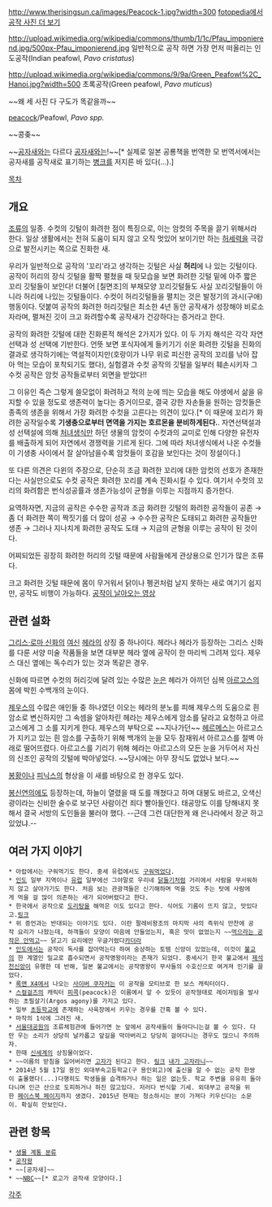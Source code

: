 http://www.therisingsun.ca/images/Peacock-1.jpg?width=300 
[http://www.fotopedia.com/en/Peafowl fotopedia에서 공작 사진 더 보기]

http://upload.wikimedia.org/wikipedia/commons/thumb/1/1c/Pfau_imponierend.jpg/500px-Pfau_imponierend.jpg
일반적으로 공작 하면 가장 먼저 떠올리는 인도공작(Indian peafowl, ''Pavo cristatus'')

http://upload.wikimedia.org/wikipedia/commons/9/9a/Green_Peafowl%2C_Hanoi.jpg?width=500
초록공작(Green peafowl, ''Pavo muticus'')

~~왜 세 사진 다 구도가 똑같을까~~

[[피콕|peacock]]/Peafowl, ''Pavo spp.''

~~콩좆~~

~~[[공자새]]와는 다르다 [[공자새]]와는!~~[* 실제로 일본 공룡책을 번역한 모 번역서에서는 공자새를 공작새로 표기하는 [[병크]]를 저지른 바 있다(...).]

[[목차]]
== 개요 ==
[[조류]]의 일종. 수컷의 깃털이 화려한 점이 특징으로, 이는 암컷의 주목을 끌기 위해서라 한다. 일상 생활에서는 전혀 도움이 되지 않고 오직 멋있어 보이기만 하는 [[허세력]]을 극강으로 발전시키는 쪽으로 진화한 새. 

우리가 일반적으로 공작의 '꼬리'라고 생각하는 깃털은 사실 '''허리'''에 나 있는 깃털이다. 공작이 허리의 장식 깃털을 활짝 펼쳤을 때 뒷모습을 보면 화려한 깃털 밑에 아주 짧은 꼬리 깃털들이 보인다! 더불어 [칠면조]의 부채모양 꼬리깃털들도 사실 꼬리깃털들이 아니라 허리에 나있는 깃털들이다. 수컷이 허리깃털들을 펼치는 것은 발정기의 과시(구애) 행동이다. 덧붙여 공작의 화려한 허리깃털은 최소한 4년 동안 공작새가 성장해야 비로소 자라며, 펼쳐진 깃이 크고 화려할수록 공작새가 건강하다는 증거라고 한다.

공작의 화려한 깃털에 대한 진화론적 해석은 2가지가 있다. 이 두 가지 해석은 각각 자연선택과 성 선택에 기반한다. 언뜻 보면 포식자에게 들키기기 쉬운 화려한 깃털을 진화의 결과로 생각하기에는 역설적이지만(호랑이가 나무 위로 피신한 공작의 꼬리를 낚아 잡아 먹는 모습이 포착되기도 했다), 실험결과 수컷 공작의 깃털을 일부러 훼손시키자 그 수컷 공작은 암컷 공작들로부터 외면을 받았다!! 

그 이유인 즉슨 그렇게 쓸모없이 화려하고 적의 눈에 띄는 모습을 해도 야생에서 삶을 유지할 수 있을 정도로 생존력이 높다는 증거이므로, 결국 강한 자손들을 원하는 암컷들은 종족의 생존을 위해서 가장 화려한 수컷을 고른다는 의견이 있다.[* 이 때문에 꼬리가 화려한 공작일수록 '''기생충으로부터 면역을 가지는 호르몬을 분비하게된다.'''. 자연선택설과 성 선택설에 의해 [[처녀생식]]만 하던 생물의 암컷이 수컷과의 교미로 인해 다양한 유전자를 배출하게 되어 자연에서 경쟁력을 기르게 된다. 그에 따라 처녀생식에서 나온 수컷들이 기생충 사이에서 잘 살아남을수록 암컷들이 호감을 보인다는 것이 정설이다.] 

또 다른 의견은 다윈의 주장으로, 단순히 조금 화려한 꼬리에 대한 암컷의 선호가 존재한다는 사실만으로도 수컷 공작은 화려한 꼬리를 계속 진화시킬 수 있다. 여기서 수컷의 꼬리의 화려함은 번식성공률과 생존가능성이 균형을 이루는 지점까지 증가한다. 

요역하자면, 지금의 공작은 수수한 공작과 조금 화려한 깃털의 화려한 공작들이 공존 → 좀 더 화려한 쪽이 짝짓기를 더 많이 성공 → 수수한 공작은 도태되고 화려한 공작들만 생존 → 그러나 지나치게 화려한 공작도 도태 → 지금의 균형을 이루는 공작이 된 것이다. 

어찌되었든 굉장히 화려한 허리의 깃털 때문에 사람들에게 관상용으로 인기가 많은 조류다.

크고 화려한 깃털 때문에 몸이 무거워서 닭이나 펭귄처럼 날지 못하는 새로 여기기 쉽지만, 공작도 비행이 가능하다. [http://www.youtube.com/watch?v=WYJnxMK4Pr4 공작이 날아오는 영상]

== 관련 설화 ==
[[그리스·로마 신화]]의 [[여신]] [[헤라]]의 상징 중 하나이다. 헤라나 헤라가 등장하는 그리스 신화를 다룬 서양 미술 작품들을 보면 대부분 헤라 옆에 공작이 한 마리씩 그려져 있다. 제우스 대신 옆에는 독수리가 있는 것과 똑같은 경우.

신화에 따르면 수컷의 허리깃에 달려 있는 수많은 [[눈]]은 헤라가 아끼던 심복 [[아르고스]]의 몸에 박힌 수백개의 눈이다.

[[제우스]]의 수많은 애인들 중 하나였던 이오는 헤라의 분노를 피해 제우스의 도움으로 흰 암소로 변신하지만 그 속셈을 알아차린 헤라는 제우스에게 암소를 달라고 요청하고 아르고스에게 그 소를 지키게 한다. 제우스의 부탁으로 ~~지나가던~~ [[헤르메스]]는 아르고스가 지키고 있는 흰 암소를 구출하기 위해 백개의 눈을 모두 잠재워서 아르고스를 절벽 아래로 떨어뜨렸다. 아르고스를 기리기 위해 헤라는 아르고스의 모든 눈을 거두어서 자신의 신조인 공작의 깃털에 박아넣었다. ~~당시에는 아무 장식도 없었나 보다.~~

[[봉황]]이나 [[피닉스]]의 형상을 이 새를 바탕으로 한 경우도 있다. 

[[봉신연의]]에도 등장하는데, 하늘이 열렸을 때 도를 깨쳤다고 하며 대붕도 바르고, 오색신광이라는 신비한 술수로 보구던 사람이건 죄다 빨아들인다. 태공망도 이를 당해내지 못해서 결국 서방의 도인들을 불러야 했다. --근데 그런 대단한게 왜 은나라에서 장군 하고 있었냐.--

== 여러 가지 이야기 ==
 * 아랍에서는 구워먹기도 한다. 중세 유럽에서도 [http://pds23.egloos.com/pds/201111/05/07/e0017807_4eb4d4e664252.jpg 구워먹었다].
 * [[인도 공화국|인도]] 일부 지역이나 [[유럽]] 일부에선 그야말로 우리네 [[닭둘기]]처럼 거리에서 사람을 무서워하지 않고 살아가기도 한다. 처음 보는 관광객들은 신기해하며 먹을 것도 주는 탓에 사람에게 먹을 걸 많이 의존하는 새가 되어버렸다고 한다.
 * 한국에서 공작으로 [[닭도리탕|도리탕]]을 해먹은 이도 있다고 한다. 식어도 기름이 뜨지 않고, 맛있다고.[http://blog.naver.com/pinke7744/140016563452 링크]
 * 위 증언과는 반대되는 이야기도 있다. 이란 팔레비왕조의 마지막 샤의 즉위식 만찬에 공작 요리가 나왔는데, 하객들이 모양이 마음에 안들었는지, 혹은 맛이 없었는지 ~~[[하라는 공부는 안하고|먹으라는 공작은 안먹고]]~~ 닭고기 요리에만 우글거렸다[[카더라]]
 * [[인도/역사|인도]]에서는 공작이 독사를 잡아먹는다 하여 숭상하는 토템 신앙이 있었는데, 이것이 [[불교]]의 한 계열인 밀교로 흡수되면서 공작명왕이라는 존재가 되었다. 중세시기 한국 불교에서 [[제석천]]신앙이 유행한 데 반해, 일본 불교에서는 공작명왕이 무사들의 수호신으로 여겨져 인기를 끌었다.
 * [[록맨 X4]]에서 나오는 [[사이버 쿠자커]]는 이 공작을 모티브로 한 보스 캐릭터이다.
 * [[스컬걸즈]]의 캐릭터 [[피콕]](peacock)은 이름에서 알 수 있듯이 공작형태로 레이저빔을 발사하는 초필살기(Argos agony)를 가지고 있다.
 * 일부 [[초등학교]]에 존재하는 사육장에서 키우는 경우를 간혹 볼 수 있다.
 * 마작의 1삭에 그려진 새.
 * [[서울대공원]]의 조류체험관에 들어가면 눈 앞에서 공작새들이 돌아다니는걸 볼 수 있다. 다만 우는 소리가 상당히 날카롭고 앞길을 막아버리고 당당히 걸어다니는 경우도 많으니 주의하자.
 * 한때 [[신세계(기업)|신세계]]의 상징물이었다.
 * ~~이름의 받침을 잃어버리면 [[고자]]가 된다고 한다. [https://pbs.twimg.com/media/BjK1w4ICUAAWKjM.jpg:large 링크] [[내가 고자라니]]~~
 * 2014년 5월 17일 용인 외대부속고등학교(구 용인외고)에 출신을 알 수 없는 공작 한쌍이 출몰했다(...)다행히도 학생들을 습격하거나 하는 일은 없는듯. 학교 주변을 유유히 돌아다니며 인근 산으로 도피하거나 하진 않고있다. 저러다 번식할 기세. 외대부고 공작을 위한 [https://www.facebook.com/HAFSpeafowl 페이스북 페이지]까지 생겼다. 2015년 현재는 청소하시는 분이 가져다 키우신다는 소문이. 확실히 안보인다.
== 관련 항목 ==
 * [[생물 계통 분류]]
 * [[공작왕]]
 * ~~[공자새]~~
 * ~~[[NBC#s-1|NBC]]~~[* 로고가 공작새 모양이다.]

[[각주]]
